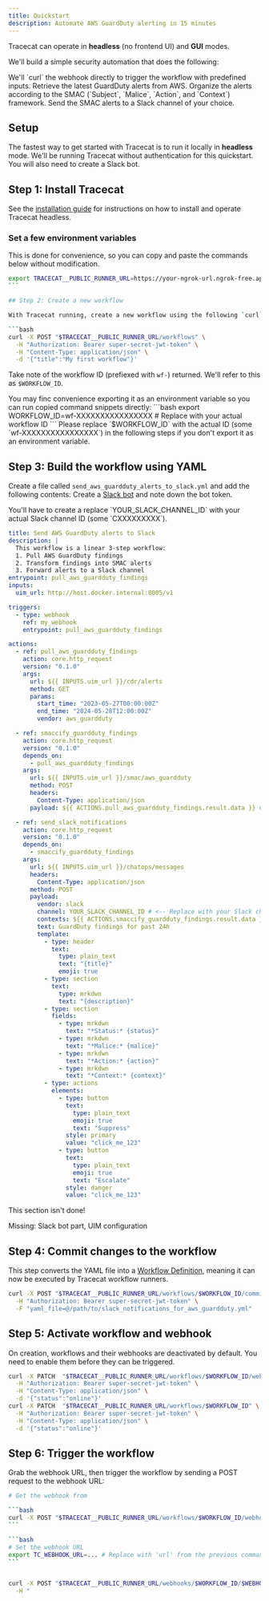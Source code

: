 ```yaml
---
title: Quickstart
description: Automate AWS GuardDuty alerting in 15 minutes
---
```


Tracecat can operate in **headless** (no frontend UI) and **GUI** modes.

We'll build a simple security automation that does the following:

<Steps>
  <Step title="Receive an incoming webhook request">
    We'll `curl` the webhook directly to trigger the workflow with predefined
    inputs.
  </Step>
  <Step title="Pull AWS GuardDuty alerts">
    Retrieve the latest GuardDuty alerts from AWS.
  </Step>
  <Step title="Transform results into SMAC alerts">
    Organize the alerts according to the SMAC (`Subject`, `Malice`, `Action`,
    and `Context`) framework.
  </Step>
  <Step title="Publish results to a Slack channel">
    Send the SMAC alerts to a Slack channel of your choice.
  </Step>
</Steps>

## Setup

The fastest way to get started with Tracecat is to run it locally in **headless** mode.
We'll be running Tracecat without authentication for this quickstart.
You will also need to create a Slack bot.

## Step 1: Install Tracecat

See the [installation guide](/installation) for instructions on how to install and operate Tracecat headless.

### Set a few environment variables

This is done for convenience, so you can copy and paste the commands below without modification.

````bash
export TRACECAT__PUBLIC_RUNNER_URL=https://your-ngrok-url.ngrok-free.app
```

## Step 2: Create a new workflow

With Tracecat running, create a new workflow using the following `curl` command from your terminal:

```bash
curl -X POST "$TRACECAT__PUBLIC_RUNNER_URL/workflows" \
  -H "Authorization: Bearer super-secret-jwt-token" \
  -H "Content-Type: application/json" \
  -d '{"title":"My first workflow"}'
````

Take note of the workflow ID (prefiexed with `wf-`) returned. We'll refer to this as `$WORKFLOW_ID`.

<Tip>
  You may finc convenience exporting it as an environment variable so you can
  run copied command snippets directly: ```bash export
  WORKFLOW_ID=wf-XXXXXXXXXXXXXXXX # Replace with your actual workflow ID ```
</Tip>
<Note>
  Please replace `$WORKFLOW_ID` with the actual ID (some `wf-XXXXXXXXXXXXXXXX`)
  in the following steps if you don't export it as an environment variable.
</Note>

## Step 3: Build the workflow using YAML

Create a file called `send_aws_guardduty_alerts_to_slack.yml` and add the following contents:
Create a [Slack bot](https://api.slack.com/bot-users) and note down the bot token.

<Note>
  You'll have to create a replace `YOUR_SLACK_CHANNEL_ID` with your actual Slack
  channel ID (some `CXXXXXXXXX`).
</Note>

```yaml slack_notifications_for_aws_guardduty.yml
title: Send AWS GuardDuty alerts to Slack
description: |
  This workflow is a linear 3-step workflow:
  1. Pull AWS GuardDuty findings
  2. Transform findings into SMAC alerts
  3. Forward alerts to a Slack channel
entrypoint: pull_aws_guardduty_findings
inputs:
  uim_url: http://host.docker.internal:8005/v1

triggers:
  - type: webhook
    ref: my_webhook
    entrypoint: pull_aws_guardduty_findings

actions:
  - ref: pull_aws_guardduty_findings
    action: core.http_request
    version: "0.1.0"
    args:
      url: ${{ INPUTS.uim_url }}/cdr/alerts
      method: GET
      params:
        start_time: "2023-05-27T00:00:00Z"
        end_time: "2024-05-28T12:00:00Z"
        vendor: aws_guardduty

  - ref: smaccify_guardduty_findings
    action: core.http_request
    version: "0.1.0"
    depends_on:
      - pull_aws_guardduty_findings
    args:
      url: ${{ INPUTS.uim_url }}/smac/aws_guardduty
      method: POST
      headers:
        Content-Type: application/json
      payload: ${{ ACTIONS.pull_aws_guardduty_findings.result.data }} # List of findings

  - ref: send_slack_notifications
    action: core.http_request
    version: "0.1.0"
    depends_on:
      - smaccify_guardduty_findings
    args:
      url: ${{ INPUTS.uim_url }}/chatops/messages
      headers:
        Content-Type: application/json
      method: POST
      payload:
        vendor: slack
        channel: YOUR_SLACK_CHANNEL_ID # <-- Replace with your Slack channel ID!!
        contexts: ${{ ACTIONS.smaccify_guardduty_findings.result.data }} # List of SMAC findings
        text: GuardDuty findings for past 24h
        template:
          - type: header
            text:
              type: plain_text
              text: "{title}"
              emoji: true
          - type: section
            text:
              type: mrkdwn
              text: "{description}"
          - type: section
            fields:
              - type: mrkdwn
                text: "*Status:* {status}"
              - type: mrkdwn
                text: "*Malice:* {malice}"
              - type: mrkdwn
                text: "*Action:* {action}"
              - type: mrkdwn
                text: "*Context:* {context}"
          - type: actions
            elements:
              - type: button
                text:
                  type: plain_text
                  emoji: true
                  text: "Suppress"
                style: primary
                value: "click_me_123"
              - type: button
                text:
                  type: plain_text
                  emoji: true
                  text: "Escalate"
                style: danger
                value: "click_me_123"
```

<Warning>

This section isn't done!

Missing: Slack bot part, UIM configuration

</Warning>

## Step 4: Commit changes to the workflow

This step converts the YAML file into a [Workflow Definition](/workflow-definition), meaning it can now be executed by Tracecat workflow runners.

```bash
curl -X POST "$TRACECAT__PUBLIC_RUNNER_URL/workflows/$WORKFLOW_ID/commit" \
  -H "Authorization: Bearer super-secret-jwt-token" \
  -F "yaml_file=@/path/to/slack_notifications_for_aws_guardduty.yml"
```

## Step 5: Activate workflow and webhook

On creation, workflows and their webhooks are deactivated by default. You need to enable them before they can be triggered.

```bash
curl -X PATCH  "$TRACECAT__PUBLIC_RUNNER_URL/workflows/$WORKFLOW_ID/webhook" \
  -H "Authorization: Bearer super-secret-jwt-token" \
  -H "Content-Type: application/json" \
  -d '{"status":"online"}'
curl -X PATCH  "$TRACECAT__PUBLIC_RUNNER_URL/workflows/$WORKFLOW_ID" \
  -H "Authorization: Bearer super-secret-jwt-token" \
  -H "Content-Type: application/json" \
  -d '{"status":"online"}'
```

## Step 6: Trigger the workflow

Grab the webhook URL, then trigger the workflow by sending a POST request to the webhook URL:

````bash
# Get the webhook from

```bash
curl -X POST "$TRACECAT__PUBLIC_RUNNER_URL/workflows/$WORKFLOW_ID/webhook" -H "Authorization: Bearer super-secret-jwt-token"
```

```bash
# Set the webhook URL
export TC_WEBHOOK_URL=... # Replace with 'url' from the previous command
```


curl -X POST "$TRACECAT__PUBLIC_RUNNER_URL/webhooks/$WORKFLOW_ID/$WEBHOOK_SECRET" \
  -H "
````
